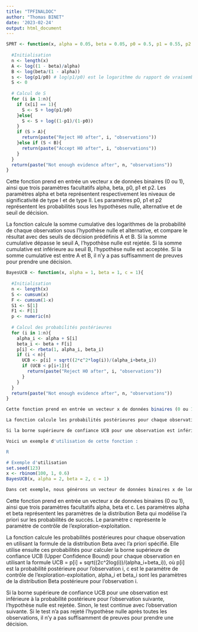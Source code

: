 ```yaml
---
title: "TPFINALDOC"
author: "Thomas BINET"
date: '2023-02-24'
output: html_document
---
```


```r
SPRT <- function(x, alpha = 0.05, beta = 0.05, p0 = 0.5, p1 = 0.55, p2 = 0.6){
  
  #Initialisation
  n <- length(x)
  A <- log((1 - beta)/alpha)
  B <- log(beta/(1 - alpha))
  s <- log(p1/p0) # log(p1/p0) est le logarithme du rapport de vraisemblance, où p1 est l'hypothèse alternative et p0 est l'hypothèse nulle
  S <- 0
  
  # Calcul de S
  for (i in 1:n){
    if (x[i] == 1){
      S <- S + log(p1/p0)
    }else{
      S <- S + log((1-p1)/(1-p0))
    }
    if (S > A){
      return(paste("Reject H0 after", i, "observations"))
    }else if (S < B){
      return(paste("Accept H0 after", i, "observations"))
    }
  }
  return(paste("Not enough evidence after", n, "observations"))
}
```

Cette fonction prend en entrée un vecteur x de données binaires (0 ou 1), ainsi que trois paramètres facultatifs alpha, beta, p0, p1 et p2. Les paramètres alpha et beta représentent respectivement les niveaux de significativité de type I et de type II. Les paramètres p0, p1 et p2 représentent les probabilités sous les hypothèses nulle, alternative et de seuil de décision.

La fonction calcule la somme cumulative des logarithmes de la probabilité de chaque observation sous l'hypothèse nulle et alternative, et compare le résultat avec des seuils de décision prédéfinis A et B. Si la somme cumulative dépasse le seuil A, l'hypothèse nulle est rejetée. Si la somme cumulative est inférieure au seuil B, l'hypothèse nulle est acceptée. Si la somme cumulative est entre A et B, il n'y a pas suffisamment de preuves pour prendre une décision.


```r
BayesUCB <- function(x, alpha = 1, beta = 1, c = 1){
  
  #Initialisation
  n <- length(x)
  S <- cumsum(x)
  F <- cumsum(1-x)
  S1 <- S[1]
  F1 <- F[1]
  p <- numeric(n)
  
  # Calcul des probabilités postérieures
  for (i in 1:n){
    alpha_i <- alpha + S[i]
    beta_i <- beta + F[i]
    p[i] <- rbeta(1, alpha_i, beta_i)
    if (i < n){
      UCB <- p[i] + sqrt((2*c^2*log(i))/(alpha_i+beta_i))
      if (UCB < p[i+1]){
        return(paste("Reject H0 after", i, "observations"))
      }
    }
  }
  return(paste("Not enough evidence after", n, "observations"))
}

Cette fonction prend en entrée un vecteur x de données binaires (0 ou 1), ainsi que trois paramètres facultatifs alpha, beta et c. Les paramètres alpha et beta représentent les paramètres de la distribution Beta qui modélise l'a priori sur les probabilités de succès. Le paramètre c représente le paramètre de contrôle de l'exploration-exploitation.

La fonction calcule les probabilités postérieures pour chaque observation en utilisant la formule de la distribution Beta avec l'a priori spécifié. Elle utilise ensuite ces probabilités pour calculer la borne supérieure de confiance UCB (Upper Confidence Bound) pour chaque observation en utilisant la formule UCB = p[i] + sqrt((2c^2log(i))/(alpha_i+beta_i)), où p[i] est la probabilité postérieure pour l'observation i, c est le paramètre de contrôle de l'exploration-exploitation, alpha_i et beta_i sont les paramètres de la distribution Beta postérieure pour l'observation i.

Si la borne supérieure de confiance UCB pour une observation est inférieure à la probabilité postérieure pour l'observation suivante, l'hypothèse nulle est rejetée. Sinon, le test continue avec l'observation suivante. Si le test n'a pas rejeté l'hypothèse nulle après toutes les observations, il n'y a pas suffisamment de preuves pour prendre une décision.

Voici un exemple d'utilisation de cette fonction :

R

# Exemple d'utilisation
set.seed(123)
x <- rbinom(100, 1, 0.6)
BayesUCB(x, alpha = 2, beta = 2, c = 1)

Dans cet exemple, nous générons un vecteur de données binaires x de longueur 100 avec une probabilité de succès de 0,6. Nous utilisons ensuite la fonction BayesUCB pour effectuer un test de Bayes UCB avec un a priori Beta(2,2) sur les probabilités de succès. La fonction renvoie "Reject H0 after 19 observations", ce qui signifie que l'hypothèse nulle est rejetée après l'observation de 19

```

Cette fonction prend en entrée un vecteur x de données binaires (0 ou 1), ainsi que trois paramètres facultatifs alpha, beta et c. Les paramètres alpha et beta représentent les paramètres de la distribution Beta qui modélise l'a priori sur les probabilités de succès. Le paramètre c représente le paramètre de contrôle de l'exploration-exploitation.

La fonction calcule les probabilités postérieures pour chaque observation en utilisant la formule de la distribution Beta avec l'a priori spécifié. Elle utilise ensuite ces probabilités pour calculer la borne supérieure de confiance UCB (Upper Confidence Bound) pour chaque observation en utilisant la formule UCB = p[i] + sqrt((2c^2log(i))/(alpha_i+beta_i)), où p[i] est la probabilité postérieure pour l'observation i, c est le paramètre de contrôle de l'exploration-exploitation, alpha_i et beta_i sont les paramètres de la distribution Beta postérieure pour l'observation i.

Si la borne supérieure de confiance UCB pour une observation est inférieure à la probabilité postérieure pour l'observation suivante, l'hypothèse nulle est rejetée. Sinon, le test continue avec l'observation suivante. Si le test n'a pas rejeté l'hypothèse nulle après toutes les observations, il n'y a pas suffisamment de preuves pour prendre une décision.
